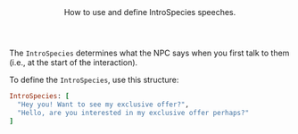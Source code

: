 <Header title="IntroSpecies">
  How to use and define IntroSpecies speeches.
</Header>

The `IntroSpecies` determines what the NPC says when you first talk to them (i.e., at the start of the interaction).

<SPSpeeches speech="IntroSpecies"/>

To define the `IntroSpecies`, use this structure:
<br/>
```ruby 
IntroSpecies: [
  "Hey you! Want to see my exclusive offer?", 
  "Hello, are you interested in my exclusive offer perhaps?"
]
```
<ImageWithCaption src="/images/documentation/poke-market/IntroSpecies 1.png" caption="IntroSpecies Example 1"/>
<ImageWithCaption src="/images/documentation/poke-market/IntroSpecies 2.png" caption="IntroSpecies Example 2"/>